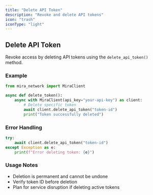 ```yaml
---
title: "Delete API Token"
description: "Revoke and delete API tokens"
icon: "trash"
iconType: "light"
---
```


## Delete API Token

Revoke access by deleting API tokens using the `delete_api_token()` method.

### Example

```python
from mira_network import MiraClient

async def delete_token():
    async with MiraClient(api_key="your-api-key") as client:
        # Delete specific token
        await client.delete_api_token("token-id")
        print("Token successfully deleted")
```

### Error Handling

```python
try:
    await client.delete_api_token("token-id")
except Exception as e:
    print(f"Error deleting token: {e}")
```

### Usage Notes

- Deletion is permanent and cannot be undone
- Verify token ID before deletion
- Plan for service disruption if deleting active tokens
